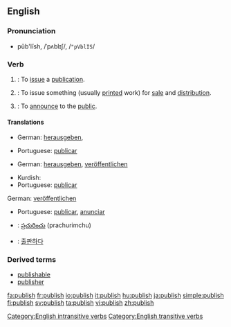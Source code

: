 ==English==

===Pronunciation===
*pŭb'lĭsh, /ˈpʌblɪʃ/, /<tt>"pVblIS</tt>/

===Verb===
{{wikipedia}}
{{en-verb|[[publishes]]|[[publishing]]|[[published]]}}

# {{intransitive}}: To [[issue]] a [[publication]].
# {{transitive}}: To issue something (usually [[print]]ed work) for [[sale]] and [[distribution]].
# {{transitive}}: To [[announce]] to the [[public]].

====Translations====
{{trans-top|To issue a publication}}
*German: [[herausgeben]], 
{{trans-mid}}
*Portuguese: [[publicar]]
{{trans-bottom}}

{{trans-top|To issue something (usually printed work) for sale and distribution}}
*German: [[herausgeben]], [[veröffentlichen]]
{{trans-mid}}
*Kurdish: {{KUchar|[[چاپکردن]]}}
*Portuguese: [[publicar]]
{{trans-bottom}}

{{trans-top|To announce to the public}}
German: [[veröffentlichen]]
*Portuguese: [[publicar]], [[anunciar]]
{{trans-mid}}
{{trans-bottom}}

{{checktrans}}
{{top}}
*{{ttbc|Telugu}}: [[ప్రచురించు]] (prachurimchu)
*{{ttbc|Korean}}: [[출판하다]]
{{bottom}}

===Derived terms===
* [[publishable]]
* [[publisher]]

[[Category:English intransitive verbs]]
[[Category:English transitive verbs]]

[[fa:publish]]
[[fr:publish]]
[[io:publish]]
[[it:publish]]
[[hu:publish]]
[[ja:publish]]
[[simple:publish]]
[[fi:publish]]
[[sv:publish]]
[[ta:publish]]
[[vi:publish]]
[[zh:publish]]